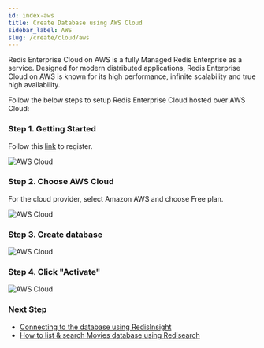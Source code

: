 ```yaml
---
id: index-aws
title: Create Database using AWS Cloud
sidebar_label: AWS
slug: /create/cloud/aws
---
```


Redis Enterprise Cloud on AWS is a fully Managed Redis Enterprise as a service. Designed for modern distributed applications, Redis Enterprise Cloud on AWS is known for its high performance, infinite scalability and true high availability.

Follow the below steps to setup Redis Enterprise Cloud hosted over AWS Cloud:

### Step 1. Getting Started

Follow this [link](https://redis.com/try-free/) to register.

![AWS Cloud](tryfree.png)

### Step 2. Choose AWS Cloud

For the cloud provider, select Amazon AWS and choose Free plan.

![AWS Cloud](aws3.png)

### Step 3. Create database

![AWS Cloud](aws4.png)

### Step 4. Click "Activate"

![AWS Cloud](aws6.png)

### Next Step

- [Connecting to the database using RedisInsight](/explore/redisinsight/)
- [How to list & search Movies database using Redisearch](/howtos/moviesdatabase/getting-started/)
